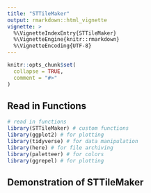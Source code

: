 ```yaml
---
title: "STTileMaker"
output: rmarkdown::html_vignette
vignette: >
  %\VignetteIndexEntry{STTileMaker}
  %\VignetteEngine{knitr::rmarkdown}
  %\VignetteEncoding{UTF-8}
---
```


```r
knitr::opts_chunk$set(
  collapse = TRUE,
  comment = "#>"
)
```


## Read in Functions

```r
# read in functions
library(STTileMaker) # custom functions
library(ggplot2) # for plotting
library(tidyverse) # for data manipulation
library(here) # for file archiving
library(paletteer) # for colors
library(ggrepel) # for plotting
```


## Demonstration of STTileMaker
